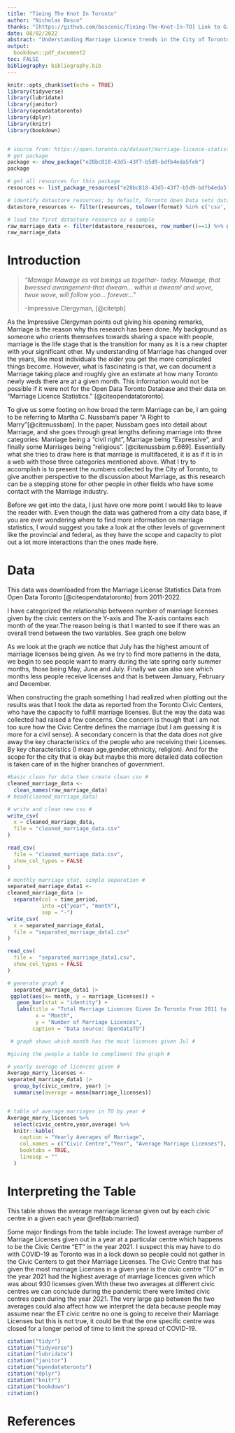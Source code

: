 ```yaml
---
title: "Tieing The Knot In Toronto"
author: "Nicholas Bosco"
thanks: "[https://github.com/bosconic/Tieing-The-Knot-In-TO] Link to Githup Repo"
date: 08/02/2022
abstract: "Understanding Marriage Licence trends in the City of Toronto over the past eleven years, from 2011 to 2022. By gathering data from 'Open Data Toronto', we are able to begin recognizing patterns, for Marriage Licence acquisition. This data would be beneficial for a wide variety of fields like: Hospitality/Tourism, Sociology, Government, or for the curious reader (like myself) because with this data we are able to get a new perspective on Marriage Licence trends in the City of Toronto.Thanks to R [@citeR] I was able to generate a story with the data."
output: 
  bookdown::pdf_document2
toc: FALSE
bibliography: bibliography.bib
---
```


```r
knitr::opts_chunk$set(echo = TRUE)
library(tidyverse)
library(lubridate)
library(janitor)
library(opendatatoronto)
library(dplyr)
library(knitr)
library(bookdown)


# source from: https://open.toronto.ca/dataset/marriage-licence-statistics/"
# get package
package <- show_package("e28bc818-43d5-43f7-b5d9-bdfb4eda5feb")
package

# get all resources for this package
resources <- list_package_resources("e28bc818-43d5-43f7-b5d9-bdfb4eda5feb")

# identify datastore resources; by default, Toronto Open Data sets datastore resource format to CSV for non-geospatial and GeoJSON for geospatial resources
datastore_resources <- filter(resources, tolower(format) %in% c('csv', 'geojson'))

# load the first datastore resource as a sample
raw_marriage_data <- filter(datastore_resources, row_number()==1) %>% get_resource()
raw_marriage_data
```
# Introduction
>
> *"Mawage
> Mawage es vot bwings us togethar- todey.
> Mawage, that bwessed awangement-that dweam... within a dweam!
> and wove, twue wove, will follaw yoo... forevar..."* 
>
> -Impressive Clergyman, [@citetpb]

As the Impressive Clergyman points out giving his opening remarks, Marriage is the reason why this research has been done. My background as someone who orients themselves towards sharing a space with people, marriage is the life stage that is the transition for many as it is a new chapter with your significant other. My understanding of Marriage has changed over the years, like most individuals the older you get the more complicated things become. However, what is fascinating is that, we can document a Marriage taking place and roughly give an estimate at how many Toronto newly weds there are at a given month. This information would not be possible if it were not for the Open Data Toronto Database and their data on "Marriage Licence Statistics." [@citeopendatatoronto].

To give us some footing on how broad the term Marriage can be, I am going to be referring to Martha C. Nussbam's paper "A Right to Marry"[@citenussbam]. In the paper, Nussbam goes into detail about Marriage, and she goes through great lengths defining marriage into three categories: Marriage being a "civil right", Marriage being "Expressive", and finally some Marriages being "religious". [@citenussbam p.669]. Essentially what she tries to draw here is that marriage is multifaceted, it is as if it is in a web with those three categories mentioned above. What I try to accomplish is to present the numbers collected by the City of Toronto, to give another perspective to the discussion about Marriage, as this research can be a stepping stone for other people in other fields who have some contact with the Marriage industry.

Before we get into the data, I just have one more point I would like to leave the reader with. Even though the data was gathered from a city data base, if you are ever wondering where to find more information on marriage statistics, I would suggest you take a look at the other levels of government like the provincial and federal, as they have the scope and capacity to plot out a lot more interactions than the ones made here.


# Data
This data was downloaded from the Marriage License Statistics Data from Open Data Toronto [@citeopendatatoronto] from 2011-2022.

I have categorized the relationship between number of marriage licenses given by the civic centers on the Y-axis and The X-axis contains each month of the year.The reason being is that I wanted to see if there was an overall trend between the two variables. See graph one below 

As we look at the graph we notice that July has the highest amount of marriage licenses being given. As we try to find more patterns in the data, we begin to see people want to marry during the late spring early summer months, those being May, June and July. Finally
we can also see which months less people receive licenses and that is between January, February and December.

When constructing the graph something I had realized when plotting out the results was that I took the data as reported from the Toronto Civic Centers, who have the capacity to fulfill marriage licenses. But the way the data was collected had raised a few concerns. One concern is though that I am not too sure how the Civic Centre defines the marriage (but I am guessing it is more for a civil sense). A secondary concern is that the data does not give away the key characteristics of the people who are receiving their Licenses. By key characteristics (I mean age,gender,ethnicity, religion). And for the scope for the city that is okay but maybe this more detailed data collection is taken care of in the higher branches of government.

```r
#basic clean for data then create clean csv #
cleaned_marriage_data <-
  clean_names(raw_marriage_data)
# head(cleaned_marriage_data)

# write and clean new csv #
write_csv(
  x = cleaned_marriage_data,
  file = "cleaned_marriage_data.csv"
)

read_csv(
  file = "cleaned_marriage_data.csv",
  show_col_types = FALSE
)

# monthly marriage stat, simple separation #
separated_marriage_data1 <-
cleaned_marriage_data |>
  separate(col = time_period,
           into =c("year", "month"),
           sep = "-")
write_csv(
  x = separated_marriage_data1,
  file = "separated_marriage_data1.csv"
)

read_csv(
  file =  "separated_marriage_data1.csv",
  show_col_types = FALSE
)
```

```r
# generate graph #
  separated_marriage_data1 |>
 ggplot(aes(x= month, y = marriage_licenses)) +
   geom_bar(stat = "identity") +
   labs(title = "Total Marriage Licences Given In Toronto From 2011 to Present",
         x = "Month",
         y = "Number of Marriage Licences",
        caption = "Data source: OpendataTO")

 # graph shows which month has the most licences given Jul #
```


```r
#giving the people a table to compliment the graph #

# yearly average of licences given #
Average_marry_licenses <-
separated_marriage_data1 |>
  group_by(civic_centre, year) |>
  summarise(average = mean(marriage_licenses))


# table of average marriages in TO by year #
Average_marry_licenses %>%
  select(civic_centre,year,average) %>%
  knitr::kable(
    caption = "Yearly Averages of Marriage",
    col.names = c("Civic Centre","Year", "Average Marriage Licenses"),
    booktabs = TRUE,
    linesep = ""
  )
```

# Interpreting the Table
This table shows the average marriage license given out by each civic centre in a given each year \@ref(tab:married)

Some major findings from the table include:
The lowest average number of Marriage Licenses given out in a year at a particular centre which happens to be the Civic Centre "ET" in the year 2021. I suspect this may have to do with COVID-19 as Toronto was in a lock down so people could not gather in the Civic Centers to get their Marriage Licenses. The Civic Centre that has given the most marriage Licenses in a given year is the civic centre "TO" in the year 2021 had the highest average of marriage licences given which was about 930 licenses given.With these two averages at different civic centres we can conclude during the pandemic there were limited civic centres open during the year 2021. The very large gap between the two averages could also affect how we interpret the data because people may assume near the ET civic centre no one is going to receive their Marriage Licenses but this is not true, it could be that the one specific centre was closed for a longer period of time to limit the spread of COVID-19.

```r
citation("tidyr")
citation("tidyverse")
citation("lubridate")
citation("janitor")
citation("opendatatoronto")
citation("dplyr")
citation("knitr")
citation("bookdown")
citation()
```

# References